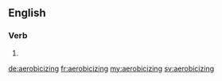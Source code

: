 ==English==

===Verb===
{{head|en}}

# {{present participle of|aerobicize}}

[[de:aerobicizing]]
[[fr:aerobicizing]]
[[my:aerobicizing]]
[[sv:aerobicizing]]